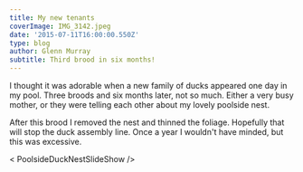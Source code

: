 ---
title: My new tenants
coverImage: IMG_3142.jpeg
date: '2015-07-11T16:00:00.550Z'
type: blog
author: Glenn Murray
subtitle: Third brood in six months!
---

I thought it was adorable when a new family of ducks appeared one day in my pool. Three broods and six months later, not so much. Either a very busy mother, or they were telling each other about my lovely poolside nest.

After this brood I removed the nest and thinned the foliage. Hopefully that will stop the duck assembly line. Once a year I wouldn't have minded, but this was excessive.

< PoolsideDuckNestSlideShow />
